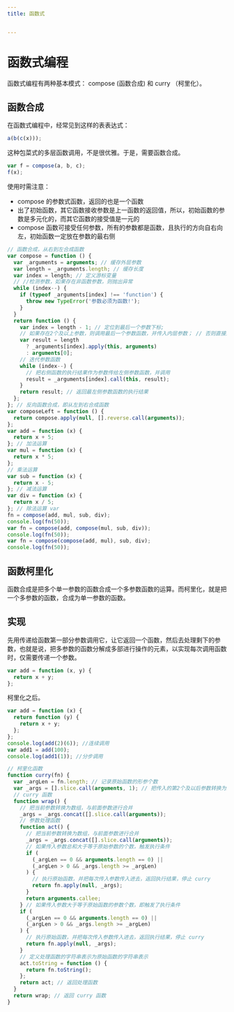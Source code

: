 ```yaml
---
title: 函数式


---
```


# 函数式编程

函数式编程有两种基本模式： compose (函数合成) 和 curry （柯里化）。

## 函数合成

在函数式编程中，经常见到这样的表表达式：

```js
a(b(c(x)));
```

这种包菜式的多层函数调用，不是很优雅。于是，需要函数合成。

```js
var f = compose(a, b, c);
f(x);
```

使用时需注意：

- compose 的参数式函数，返回的也是一个函数
- 出了初始函数，其它函数接收参数是上一函数的返回值，所以，初始函数的参数是多元化的，而其它函数的接受值是一元的
- compose 函数可接受任何参数，所有的参数都是函数，且执行的方向自右向左，初始函数一定放在参数的最右侧

```js
// 函数合成，从右到左合成函数
var compose = function () {
  var _arguments = arguments; // 缓存外层参数
  var length = _arguments.length; // 缓存长度
  var index = length; // 定义游标变量
  // //检测参数，如果存在非函数参数，则抛出异常
  while (index--) {
    if (typeof _arguments[index] !== 'function') {
      throw new TypeError('参数必须为函数!');
    }
  }
  return function () {
    var index = length - 1; // 定位到最后一个参数下标;
    // 如果存在2个及以上参数，则调用最后一个参数函数，并传入内层参数； // 否则直接返回第1个参数函数
    var result = length
      ? _arguments[index].apply(this, arguments)
      : arguments[0];
    // 迭代参数函数
    while (index--) {
      // 把右侧函数的执行结果作为参数传给左侧参数函数，并调用
      result = _arguments[index].call(this, result);
    }
    return result; // 返回最左侧参数函数的执行结果
  };
}; // 反向函数合成，即从左到右合成函数
var composeLeft = function () {
  return compose.apply(null, [].reverse.call(arguments));
};
var add = function (x) {
  return x + 5;
}; // 加法运算
var mul = function (x) {
  return x * 5;
};
// 乘法运算
var sub = function (x) {
  return x - 5;
}; // 减法运算
var div = function (x) {
  return x / 5;
}; // 除法运算 var
fn = compose(add, mul, sub, div);
console.log(fn(50));
var fn = compose(add, compose(mul, sub, div));
console.log(fn(50));
var fn = compose(compose(add, mul), sub, div);
console.log(fn(50));
```

## 函数柯里化

函数合成是把多个单一参数的函数合成一个多参数函数的运算。而柯里化，就是把一个多参数的函数，合成为单一参数的函数。

## 实现

先用传递给函数第一部分参数调用它，让它返回一个函数，然后去处理剩下的参数，也就是说，把多参数的函数分解成多部进行操作的元素，以实现每次调用函数时，仅需要传递一个参数。

```js
var add = function (x, y) {
  return x + y;
};
```

柯里化之后。

```js
var add = function (x) {
  return function (y) {
    return x + y;
  };
};
console.log(add(2)(6)); //连续调用
var add1 = add(100);
console.log(add1(1)); //分步调用
```

```js
// 柯里化函数
function curry(fn) {
  var _argLen = fn.length; // 记录原始函数的形参个数
  var _args = [].slice.call(arguments, 1); // 把传入的第2个及以后参数转换为数组
  // curry 函数
  function wrap() {
    // 把当前参数转换为数组，与前面参数进行合并
    _args = _args.concat([].slice.call(arguments));
    // 参数处理函数
    function act() {
      // 把当前参数转换为数组，与前面参数进行合并
      _args = _args.concat([].slice.call(arguments));
      // 如果传入参数总和大于等于原始参数的个数，触发执行条件
      if (
        (_argLen == 0 && arguments.length == 0) ||
        (_argLen > 0 && _args.length >= _argLen)
      ) {
        // 执行原始函数，并把每次传入参数传入进去，返回执行结果，停止 curry
        return fn.apply(null, _args);
      }
      return arguments.callee;
    } // 如果传入参数大于等于原始函数的参数个数，即触发了执行条件
    if (
      (_argLen == 0 && arguments.length == 0) ||
      (_argLen > 0 && _args.length >= _argLen)
    ) {
      // 执行原始函数，并把每次传入参数传入进去，返回执行结果，停止 curry
      return fn.apply(null, _args);
    }
    // 定义处理函数的字符串表示为原始函数的字符串表示
    act.toString = function () {
      return fn.toString();
    };
    return act; // 返回处理函数
  }
  return wrap; // 返回 curry 函数
}
```

            